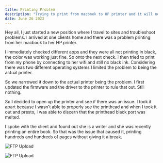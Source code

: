 ```yaml
---
title: Printing Problem
description: "Trying to print from macbook to HP printer and it will not print black"
date: June 26 2023
---
```


Hey all, I just started a new position where I travel to sites and troubleshoot problems. I arrived at one clients home and there was a problem printing from her macbook to her HP printer.

I immediately checked different apps and they were all not printing in black, the color was working just fine. So onto the next check. I then tried to print from my phone by connecting to her wifi and still no black ink. Considering there was two different operating systems I limited the problem to being the actual printer.

So we narrowed it down to the actual printer being the problem. I first updated the firmware and the driver to the printer to rule that out. Still nothing.

So I decided to open up the printer and see if there was an issue. I took it apart because I wasn't able to properly see the printhead and when I took it out and presto, I was able to discern that the printhead black port was melted. 

I spoke with the client and found out she is a writer and she was recently printing an entire book. So that was the issue that caused it, printing hundreds and hundreds of pages without giving it a break.

![FTP Upload](https://github.com/bnutz1/azerib/blob/main/Inkedprinthead1.jpg?raw=true)

![FTP Upload](https://github.com/bnutz1/azerib/blob/main/Inkedprinthead3.jpg?raw=true)
